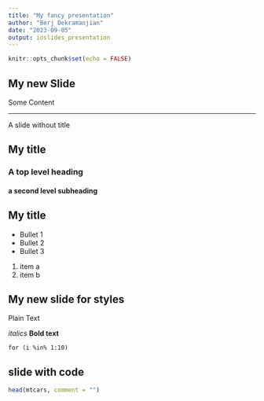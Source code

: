 ```yaml
---
title: "My fancy presentation"
author: "Berj Dekramanjian"
date: "2023-09-05"
output: ioslides_presentation
---
```


```r
knitr::opts_chunk$set(echo = FALSE)
```


## My new Slide
Some Content

***
A slide without title

## My title

### A top level heading

#### a second level subheading



## My title

- Bullet 1
- Bullet 2
- Bullet 3

1. item a
2. item b  


## My new slide for styles

Plain Text

*italics*
**Bold text**

`for (i %in% 1:10)`


## slide with code
```r
head(mtcars, comment = "")
```



